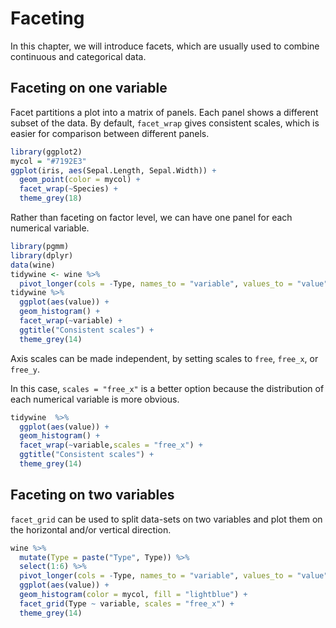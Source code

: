# Faceting

In this chapter, we will introduce facets, which are usually used to combine continuous and categorical data.

## Faceting on one variable

Facet partitions a plot into a matrix of panels. Each panel shows a different subset of the data. By default, ``facet_wrap`` gives consistent scales, which is easier for comparison between different panels.

```r
library(ggplot2)
mycol = "#7192E3"  
ggplot(iris, aes(Sepal.Length, Sepal.Width)) +  
  geom_point(color = mycol) +  
  facet_wrap(~Species) +  
  theme_grey(18)
```

Rather than faceting on factor level, we can have one panel for each numerical variable.

```r
library(pgmm) 
library(dplyr)
data(wine)  
tidywine <- wine %>% 
  pivot_longer(cols = -Type, names_to = "variable", values_to = "value")  
tidywine %>%  
  ggplot(aes(value)) +  
  geom_histogram() +  
  facet_wrap(~variable) +   
  ggtitle("Consistent scales") +  
  theme_grey(14)
```

Axis scales can be made independent, by setting scales to ``free``, ``free_x``, or ``free_y``. 

In this case, ``scales = "free_x"`` is a better option because the distribution of each numerical variable is more obvious.

```r
tidywine  %>%
  ggplot(aes(value)) +
  geom_histogram() +
  facet_wrap(~variable,scales = "free_x") +
  ggtitle("Consistent scales") +
  theme_grey(14)
```

##  Faceting on two variables

``facet_grid`` can be used to split data-sets on two variables and plot them on the horizontal and/or vertical direction.

```r
wine %>%   
  mutate(Type = paste("Type", Type)) %>%   
  select(1:6) %>%   
  pivot_longer(cols = -Type, names_to = "variable", values_to = "value") %>%  
  ggplot(aes(value)) +  
  geom_histogram(color = mycol, fill = "lightblue") +  
  facet_grid(Type ~ variable, scales = "free_x") +  
  theme_grey(14)
```

